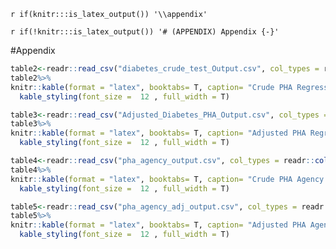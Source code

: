 `r if(knitr:::is_latex_output()) '\\appendix'`

`r if(!knitr:::is_latex_output()) '# (APPENDIX) Appendix {-}'`

<!--
If you feel it necessary to include an appendix, it goes here.
-->

#Appendix



```r
table2<-readr::read_csv("diabetes_crude_test_Output.csv", col_types = readr::cols())
table2%>%
knitr::kable(format = "latex", booktabs= T, caption= "Crude PHA Regression Model")%>%
  kable_styling(font_size =  12 , full_width = T)
```

```r
table3<-readr::read_csv("Adjusted_Diabetes_PHA_Output.csv", col_types = readr::cols())
table3%>%
knitr::kable(format = "latex", booktabs= T, caption= "Adjusted PHA Regression Model")%>%
  kable_styling(font_size =  12 , full_width = T)
```

```r
table4<-readr::read_csv("pha_agency_output.csv", col_types = readr::cols())
table4%>%
knitr::kable(format = "latex", booktabs= T, caption= "Crude PHA Agency Regression Model")%>%
  kable_styling(font_size =  12 , full_width = T)
```


```r
table5<-readr::read_csv("pha_agency_adj_output.csv", col_types = readr::cols())
table5%>%
knitr::kable(format = "latex", booktabs= T, caption= "Adjusted PHA Agency Regression Model")%>%
  kable_styling(font_size =  12 , full_width = T)
```

